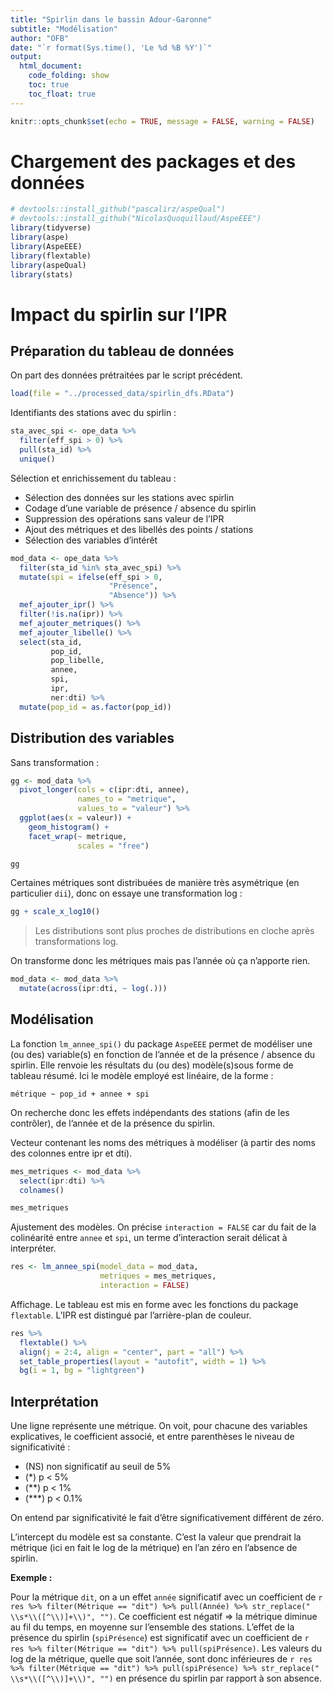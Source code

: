 ```yaml
---
title: "Spirlin dans le bassin Adour-Garonne"
subtitle: "Modélisation"
author: "OFB"
date: "`r format(Sys.time(), 'Le %d %B %Y')`"
output:
  html_document:
    code_folding: show
    toc: true
    toc_float: true
---
```


```r
knitr::opts_chunk$set(echo = TRUE, message = FALSE, warning = FALSE)
```

# Chargement des packages et des données

```r
# devtools::install_github("pascalirz/aspeQual")
# devtools::install_github("NicolasQuoquillaud/AspeEEE")
library(tidyverse)
library(aspe)
library(AspeEEE)
library(flextable)
library(aspeQual)
library(stats)
```


# Impact du spirlin sur l'IPR

## Préparation du tableau de données

On part des données prétraitées par le script précédent.

```r
load(file = "../processed_data/spirlin_dfs.RData")
```

Identifiants des stations avec du spirlin :

```r
sta_avec_spi <- ope_data %>% 
  filter(eff_spi > 0) %>% 
  pull(sta_id) %>% 
  unique()
```

Sélection et enrichissement du tableau :

- Sélection des données sur les stations avec spirlin
- Codage d'une variable de présence / absence du spirlin
- Suppression des opérations sans valeur de l'IPR
- Ajout des métriques et des libellés des points / stations
- Sélection des variables d'intérêt


```r
mod_data <- ope_data %>% 
  filter(sta_id %in% sta_avec_spi) %>% 
  mutate(spi = ifelse(eff_spi > 0,
                      "Présence",
                      "Absence")) %>% 
  mef_ajouter_ipr() %>% 
  filter(!is.na(ipr)) %>% 
  mef_ajouter_metriques() %>% 
  mef_ajouter_libelle() %>% 
  select(sta_id,
         pop_id,
         pop_libelle,
         annee,
         spi,
         ipr,
         ner:dti) %>% 
  mutate(pop_id = as.factor(pop_id))

```

## Distribution des variables

Sans transformation :

```r
gg <- mod_data %>% 
  pivot_longer(cols = c(ipr:dti, annee),
               names_to = "metrique",
               values_to = "valeur") %>% 
  ggplot(aes(x = valeur)) +
    geom_histogram() +
    facet_wrap(~ metrique,
               scales = "free")

gg

```

Certaines métriques sont distribuées de manière très asymétrique (en particulier `dii`), donc on essaye une transformation log :

```r
gg + scale_x_log10()
```

>Les distributions sont plus proches de distributions en cloche après transformations log.

On transforme donc les métriques mais pas l'année où ça n'apporte rien.

```r
mod_data <- mod_data %>%
  mutate(across(ipr:dti, ~ log(.)))
```



## Modélisation

La fonction `lm_annee_spi()` du package `AspeEEE` permet de modéliser une (ou des) variable(s) en fonction de l'année et de la présence / absence du spirlin. Elle renvoie les résultats du (ou des) modèle(s)sous forme de tableau résumé. Ici le modèle employé est linéaire, de la forme :

`métrique ~ pop_id + annee + spi`

On recherche donc les effets indépendants des stations (afin de les contrôler), de l'année et de la présence du spirlin. 
 
Vecteur contenant les noms des métriques à modéliser (à partir des noms des colonnes entre ipr et dti).

```r
mes_metriques <- mod_data %>% 
  select(ipr:dti) %>% 
  colnames()

mes_metriques
```

Ajustement des modèles. On précise `interaction = FALSE` car du fait de la colinéarité entre `annee` et `spi`, un terme d'interaction serait délicat à interpréter.

```r
res <- lm_annee_spi(model_data = mod_data,
                    metriques = mes_metriques,
                    interaction = FALSE)
```

Affichage. Le tableau est mis en forme avec les fonctions du package `flextable`. L'IPR est distingué par l'arrière-plan de couleur.


```r
res %>% 
  flextable() %>% 
  align(j = 2:4, align = "center", part = "all") %>% 
  set_table_properties(layout = "autofit", width = 1) %>% 
  bg(i = 1, bg = "lightgreen")
```


## Interprétation

Une ligne représente une métrique. On voit, pour chacune des variables explicatives, le coefficient associé, et entre parenthèses le niveau de significativité :

- (NS) non significatif au seuil de 5%
- (*) p < 5%
- (**) p < 1%
- (***) p < 0.1%

On entend par significativité le fait d'être significativement différent de zéro.

L'intercept du modèle est sa constante. C'est la valeur que prendrait la métrique (ici en fait le log de la métrique) en l'an zéro en l'absence de spirlin.

**Exemple :**

Pour la métrique `dit`, on a un effet `année` significatif avec un coefficient de `r res %>% filter(Métrique == "dit") %>% pull(Année) %>% str_replace(" \\s*\\([^\\)]+\\)", "")`. Ce coefficient est négatif $\Rightarrow$ la métrique diminue au fil du temps, en moyenne sur l'ensemble des stations. L'effet de la présence du spirlin (`spiPrésence`) est significatif avec un coefficient de `r res %>% filter(Métrique == "dit") %>% pull(spiPrésence)`. Les valeurs du log de la métrique, quelle que soit l'année, sont donc inférieures de `r res %>% filter(Métrique == "dit") %>% pull(spiPrésence) %>% str_replace(" \\s*\\([^\\)]+\\)", "")` en présence du spirlin par rapport à son absence.






